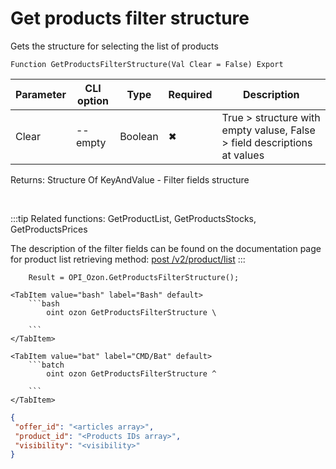 ﻿---
sidebar_position: 23
description: Get products filter structure and other functions to work with Ozon in the Open Integration Package, a free open-source integration library for 1C:Enterprise 8, OneScript and CLI
keywords: [1C, 1С, 1С:Enterprise, 1С:Enterprise 8.3, API, Integration, Services, Exchange, OneScript, CLI, Ozon]
---


# Get products filter structure
 Gets the structure for selecting the list of products



`Function GetProductsFilterStructure(Val Clear = False) Export`

  | Parameter | CLI option | Type | Required | Description |
  |-|-|-|-|-|
  | Clear | --empty | Boolean | &#x2716; | True > structure with empty valuse, False > field descriptions at values |

  
  Returns:  Structure Of KeyAndValue - Filter fields structure

<br/>

:::tip
Related functions: GetProductList, GetProductsStocks, GetProductsPrices

The description of the filter fields can be found on the documentation page for product list retrieving method: [post /v2/product/list](https://docs.ozon.ru/api/seller/#operation/ProductAPI_GetProductList)
:::
<br/>



```bsl title="1C:Enterprise/OneScript code example"
    Result = OPI_Ozon.GetProductsFilterStructure();
```
 

 <Tabs>
  
    <TabItem value="bash" label="Bash" default>
        ```bash
            oint ozon GetProductsFilterStructure \
             
        ```
    </TabItem>
  
    <TabItem value="bat" label="CMD/Bat" default>
        ```batch
            oint ozon GetProductsFilterStructure ^
             
        ```
    </TabItem>
</Tabs>


```json title="Result"
{
 "offer_id": "<articles array>",
 "product_id": "<Products IDs array>",
 "visibility": "<visibility>"
}
```
